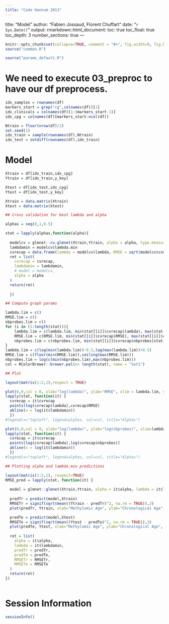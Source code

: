 ---
title: "Code Hannum 2013"
---
title: "Model"
author: "Fabien Jossaud, Florent Chuffart"
date: "`r Sys.Date()`"
output: 
  rmarkdown::html_document:
    toc: true
    toc_float: true
    toc_depth: 3
    number_sections: true
---

```{r echo=FALSE}
knitr::opts_chunk$set(collapse=TRUE, comment = "#>", fig.width=9, fig.height=6, eval=TRUE, echo=TRUE, results="verbatim")
source("common.R")
```

```{r params}
source("params_default.R")
```

# We need to execute 03_preproc to have our df preprocess. 

```{r building_indexes}
idx_samples = rownames(df)
markers_start = grep("cg",colnames(df))[1]
idx_clinicals = colnames(df)[1:(markers_start-1)]
idx_cpg = colnames(df)[markers_start:ncol(df)]
```

```{r train/test}
Ntrain = floor(nrow(df)/2)
set.seed(1)
idx_train = sample(rownames(df),Ntrain)
idx_test = setdiff(rownames(df),idx_train)
```

# Model 

```{r prepare model}

Xtrain = df[idx_train,idx_cpg]
Ytrain = df[idx_train,y_key]

Xtest = df[idx_test,idx_cpg]
Ytest = df[idx_test,y_key]

``` 

```{r glmnet model}

Xtrain = data.matrix(Xtrain)
Xtest = data.matrix(Xtest)

## Cross validation for best lambda and alpha

alphas = seq(0,1,0.5)

stat = lapply(alphas,function(alpha){ 
  
  modelcv = glmnet::cv.glmnet(Xtrain,Ytrain, alpha = alpha, type.measure = "mse")
  lambdamin = modelcv$lambda.min
  cvrecap = data.frame(lambda = modelcv$lambda, RMSE = sqrt(modelcv$cvm), nbprobes = modelcv$nzero)
  ret = list(
    cvrecap = cvrecap, 
    lambdamin = lambdamin,
    # model = modelcv,
    alpha = alpha
  )
  return(ret)
  
  })

## Compute graph params 

lambda.lim = c()
RMSE.lim = c()
nbprobes.lim = c()
for (i in (1:length(stat))){
	lambda.lim = c(lambda.lim, min(stat[[i]]$cvrecap$lambda), max(stat[[i]]$cvrecap$lambda))
	RMSE.lim = c(RMSE.lim, min(stat[[i]]$cvrecap$RMSE), max(stat[[i]]$cvrecap$RMSE))
	nbprobes.lim = c(nbprobes.lim, min(stat[[i]]$cvrecap$nbprobes[stat[[i]]$cvrecap$nbprobes > 0]), max(stat[[i]]$cvrecap$nbprobes))
}
lambda.lim = c(log(min(lambda.lim))-0.5,log(max(lambda.lim))+0.5)
RMSE.lim = c(floor(min(RMSE.lim)),ceiling(max(RMSE.lim)))
nbprobes.lim = log(c(min(nbprobes.lim),max(nbprobes.lim)))
col = RColorBrewer::brewer.pal(n= length(stat), name = "Set1")

## Plot

layout(matrix(1:2,1),respect = TRUE)

plot(0,0,col = 0, xlab="log(lambda)", ylab="RMSE", xlim = lambda.lim, ylim = RMSE.lim, main = "RMSE depending on alphas and lambdas")
lapply(stat, function(it) { 
  cvrecap = it$cvrecap
  points(log(cvrecap$lambda),cvrecap$RMSE)
  abline(v = log(it$lambdamin))
  })
#legend(x="topleft", legend=alphas, col=col, title="Alphas")

plot(0,0,col = 0, xlab="log(lambda)", ylab="log(nbprobes)", xlim=lambda.lim, ylim=nbprobes.lim, main="nbprobes depending on alphas and lambdas" )
lapply(stat, function(it) { 
  cvrecap = it$cvrecap
  points(log(cvrecap$lambda),log(cvrecap$nbprobes))
  abline(v = log(it$lambdamin))
  })
#legend(x="topleft", legend=alphas, col=col, title="Alphas")

## Plotting alpha and lambda.min predictions 

layout(matrix(1:2,1), respect=TRUE)
RMSE_pred = lapply(stat, function(it) {
  
  model = glmnet::glmnet(Xtrain,Ytrain, alpha = it$alpha, lambda = it$lambdamin, standardize = TRUE) 
                         
  predTr = predict(model,Xtrain)
  RMSETr = signif(sqrt(mean((Ytrain - predTr)^2, na.rm = TRUE)),3)
  plot(predTr, Ytrain, xlab="Methylomic Age", ylab="Chronological Age", main = paste0("Pred Train set alpha = ",it$alpha,", RMSE = ", RMSETr))

  predTe = predict(model,Xtest)
  RMSETe = signif(sqrt(mean((Ytest - predTe)^2, na.rm = TRUE)),3)
  plot(predTe, Ytest, xlab="Methylomic Age", ylab="Chronological Age", main = paste0("Pred Test set alpha = ",it$alpha,", RMSE = ", RMSETe))  
  
  ret = list(
  	alpha = it$alpha,
  	lambda = it$lambdamin,
  	predTr = predTr,
  	predTe = predTe,
  	RMSETr = RMSETr,
  	RMSETe = RMSETe
  )
  return(ret)
})
  
```







# Session Information

```{r, results="verbatim"}
sessionInfo()
```
